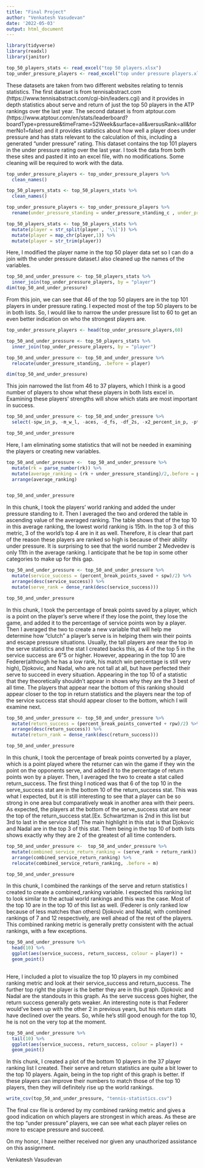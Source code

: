 ---
title: "Final Project"
author: "Venkatesh Vasudevan"
date: '2022-05-03'
output: html_document
---

```{r setup, include=FALSE}
library(tidyverse)
library(readxl)
library(janitor)
```

```{r datasets}
top_50_players_stats <- read_excel("top 50 players.xlsx")
top_under_pressure_players <- read_excel("top under pressure players.xlsx")
```

These datasets are taken from two different websites relating to tennis statistics. The first dataset is from tennisabstract.com (https://www.tennisabstract.com/cgi-bin/leaders.cgi) and it provides in depth statistics about serve and return of just the top 50 players in the ATP rankings over the last year. The second dataset is from atptour.com (https://www.atptour.com/en/stats/leaderboard?boardType=pressure&timeFrame=52Week&surface=all&versusRank=all&formerNo1=false) and it provides statistics about how well a player does under pressure and has stats relevant to the calculation of this, including a generated "under pressure" rating. This dataset contains the top 101 players in the under pressure rating over the last year. I took the data from both these sites and pasted it into an excel file, with no modifications. Some cleaning will be required to work with the data.  

```{r clean dataset}
top_under_pressure_players <- top_under_pressure_players %>%
  clean_names()

top_50_players_stats <- top_50_players_stats %>%
  clean_names()

top_under_pressure_players <- top_under_pressure_players %>%
  rename(under_pressure_standing = under_pressure_standing_c , under_pressure_rating = under_pressure_rating_c)

top_50_players_stats <- top_50_players_stats %>%
  mutate(player = str_split(player , '\\[')) %>%
  mutate(player = map_chr(player,1)) %>%
  mutate(player = str_trim(player))
```
Here, I modified the player name in the top 50 player data set so I can do a join with the under pressure dataset.I also cleaned up the names of the variables.

```{r entire dataset join}
top_50_and_under_pressure <- top_50_players_stats %>%
  inner_join(top_under_pressure_players, by = "player")
dim(top_50_and_under_pressure)
```
From this join, we can see that 46 of the top 50 players are in the top 101 players in under pressure rating. I expected most of the top 50 players to be in both lists. So, I would like to narrow the under pressure list to 60 to get an even better indication on who the strongest players are.

```{r shortened dataset join }
top_under_pressure_players <- head(top_under_pressure_players,60)

top_50_and_under_pressure <- top_50_players_stats %>%
  inner_join(top_under_pressure_players, by = "player")

top_50_and_under_pressure <- top_50_and_under_pressure %>%
  relocate(under_pressure_standing, .before = player)

dim(top_50_and_under_pressure)
```

This join narrowed the list from 46 to 37 players, which I think is a good number of players to show what these players in both lists excel in. Examining these players' strengths will show which stats are most important in success. 

```{r eliminate some variables}
top_50_and_under_pressure <- top_50_and_under_pressure %>%
  select(-spw_in_p, -m_w_l, -aces, -d_fs, -df_2s, -x2_percent_in_p, -pts_sg, -pts_l_sg, -rpw_in_p, -v_df_percent,     -ace_percent, -df_percent, -x1st_in, -x1st_percent, -x2nd_percent, -hld_percent, -v_ace_percent, -v1st_percent, -v2nd_percent, -brk_percent)

top_50_and_under_pressure
```

Here, I am eliminating some statistics that will not be needed in examining the players or creating new variables.

```{r average ranking variable}
top_50_and_under_pressure <-  top_50_and_under_pressure %>%
  mutate(rk = parse_number(rk)) %>%
  mutate(average_ranking = (rk + under_pressure_standing)/2,.before = player) %>%
  arrange(average_ranking)


top_50_and_under_pressure

```
In this chunk, I took the players' world ranking and added the under pressure standing to it. Then I averaged the two and ordered the table in ascending value of the averaged ranking. The table shows that of the top 10 in this average ranking, the lowest world ranking is 15th. In the top 3 of this metric, 3 of the world's top 4 are in it as well. Therefore, it is clear that part of the reason these players are ranked so high is because of their ability under pressure. It is surprising to see that the world number 2 Medvedev is only 11th in the average ranking. I anticipate that he be top in some other categories to make up for this gap.

```{r pts saved}
top_50_and_under_pressure <- top_50_and_under_pressure %>%
  mutate(service_success = (percent_break_points_saved + spw)/2) %>%
  arrange(desc(service_success)) %>%
  mutate(serve_rank = dense_rank(desc(service_success)))

top_50_and_under_pressure
```
In this chunk, I took the percentage of break points saved by a player, which is a point on the player's serve where if they lose the point, they lose the game, and added it to the percentage of service points won by a player. Then I averaged the two to create a new variable that will help me determine how "clutch" a player's serve is in helping them win their points and escape pressure situations. Usually, the tall players are near the top in the serve statistics and the stat I created backs this, as 4 of the top 5 in the service success are 6"5 or higher. However, appearing in the top 10 are Federer(although he has a low rank, his match win percentage is still very high), Djokovic, and Nadal, who are not tall at all, but have perfected their serve to succeed in every situation. Appearing in the top 10 of a statistic that they theoretically shouldn't appear in shows why they are the 3 best of all time. The players that appear near the bottom of this ranking should appear closer to the top in return statistics and the players near the top of the service success stat should appear closer to the bottom, which I will examine next.

```{r return stat}
top_50_and_under_pressure <- top_50_and_under_pressure %>%
  mutate(return_success = (percent_break_points_converted + rpw)/2) %>%
  arrange(desc(return_success)) %>%
  mutate(return_rank = dense_rank(desc(return_success)))

top_50_and_under_pressure
```
In this chunk, I took the percentage of break points converted by a player, which is a point played where the returner can win the game if they win the point on the opponents serve, and added it to the percentage of return points won by a player. Then, I averaged the two to create a stat called return_success. The first thing I noticed was that 6 of the top 10 in the serve_success stat are in the bottom 10 of the return_success stat. This was what I expected, but it is still interesting to see that a player can be so strong in one area but comparatively weak in another area with their peers. As expected, the players at the bottom of the serve_success stat are near the top of the return_success stat.[Ex. Schwartzman is 2nd in this list but 3rd to last in the service stat] The main highlight in this stat is that Djokovic and Nadal are in the top 3 of this stat. Them being in the top 10 of both lists shows exactly why they are 2 of the greatest of all time contenders.

```{r}
top_50_and_under_pressure <-  top_50_and_under_pressure %>%
  mutate(combined_service_return_ranking = (serve_rank + return_rank)) %>%
  arrange(combined_service_return_ranking) %>%
  relocate(combined_service_return_ranking, .before = m)

top_50_and_under_pressure
```
In this chunk, I combined the rankings of the serve and return statistics I created to create a combined_ranking variable. I expected this ranking list to look similar to the actual world rankings and this was the case. Most of the top 10 are in the top 10 of this list as well. (Federer is only ranked low because of less matches than others) Djokovic and Nadal, with combined rankings of 7 and 12 respectively, are well ahead of the rest of the players. This combined ranking metric is generally pretty consistent with the actual rankings, with a few exceptions.

```{r plot top 10}
top_50_and_under_pressure %>%
  head(10) %>%
  ggplot(aes(service_success, return_success, colour = player)) +
  geom_point()
   
```

Here, I included a plot to visualize the top 10 players in my combined ranking metric and look at their service_success and return_success. The further top right the player is the better they are in this graph. Djokovic and Nadal are the standouts in this graph. As the serve success goes higher, the return success generally gets weaker. An interesting note is that Federer would've been up with the other 2 in previous years, but his return stats have declined over the years. So, while he's still good enough for the top 10, he is not on the very top at the moment.

```{r plot bottom 10}
top_50_and_under_pressure %>%
  tail(10) %>%
  ggplot(aes(service_success, return_success, colour = player)) +
  geom_point()

```

In this chunk, I created a plot of the bottom 10 players in the 37 player ranking list I created. Their serve and return statistics are quite a bit lower to the top 10 players. Again, being in the top right of this graph is better. If these players can improve their numbers to match those of the top 10 players, then they will definitely rise up the world rankings.

```{r write to csv}
write_csv(top_50_and_under_pressure, "tennis-statistics.csv")
```

The final csv file is ordered by my combined ranking metric and gives a good indication on which players are strongest in which areas. As these are the top "under pressure" players, we can see what each player relies on more to escape pressure and succeed.

On my honor, I have neither received nor given any unauthorized assistance on this assignment.

Venkatesh Vasudevan
